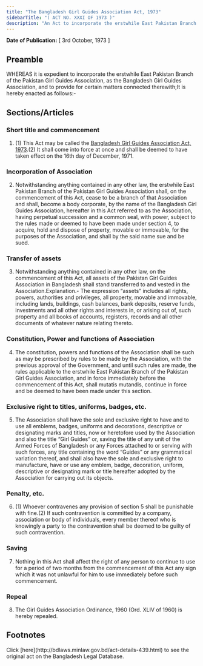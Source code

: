 ```yaml
---
title: "The Bangladesh Girl Guides Association Act, 1973"
sidebarTitle: "( ACT NO. XXXI OF 1973 )"
description: "An Act to incorporate the erstwhile East Pakistan Branch of the Pakistan Girl Guides Association, as the Bangladesh Girl Guides Association, and to provide for certain matters connected therewith."
---
```


**Date of Publication:** [ 3rd October, 1973 ]

## Preamble

WHEREAS it is expedient to incorporate the erstwhile East Pakistan Branch of the Pakistan Girl Guides Association, as the Bangladesh Girl Guides Association, and to provide for certain matters connected therewith;It is hereby enacted as follows:-

## Sections/Articles

### Short title and commencement

1. (1) This Act may be called the [Bangladesh Girl Guides Association Act, 1973](/act-439.html "Bangladesh Girl Guides Association Act, 1973").(2) It shall come into force at once and shall be deemed to have taken effect on the 16th day of December, 1971.

### Incorporation of Association

2. Notwithstanding anything contained in any other law, the erstwhile East Pakistan Branch of the Pakistan Girl Guides Association shall, on the commencement of this Act, cease to be a branch of that Association and shall, become a body corporate, by the name of the Bangladesh Girl Guides Association, hereafter in this Act referred to as the Association, having perpetual succession and a common seal, with power, subject to the rules made or deemed to have been made under section 4, to acquire, hold and dispose of property, movable or immovable, for the purposes of the Association, and shall by the said name sue and be sued.

### Transfer of assets

3. Notwithstanding anything contained in any other law, on the commencement of this Act, all assets of the Pakistan Girl Guides Association in Bangladesh shall stand transferred to and vested in the Association.Explanation.- The expression “assets” includes all rights, powers, authorities and privileges, all property, movable and immovable, including lands, buildings, cash balances, bank deposits, reserve funds, investments and all other rights and interests in, or arising out of, such property and all books of accounts, registers, records and all other documents of whatever nature relating thereto.

### Constitution, Power and functions of Association

4. The constitution, powers and functions of the Association shall be such as may be prescribed by rules to be made by the Association, with the previous approval of the Government, and until such rules are made, the rules applicable to the erstwhile East Pakistan Branch of the Pakistan Girl Guides Association, and in force immediately before the commencement of this Act, shall mutatis mutandis, continue in force and be deemed to have been made under this section.

### Exclusive right to titles, uniforms, badges, etc.

5. The Association shall have the sole and exclusive right to have and to use all emblems, badges, uniforms and decorations, descriptive or designating marks and titles, now or heretofore used by the Association and also the title “Girl Guides” or, saving the title of any unit of the Armed Forces of Bangladesh or any Forces attached to or serving with such forces, any title containing the word “Guides” or any grammatical variation thereof, and shall also have the sole and exclusive right to manufacture, have or use any emblem, badge, decoration, uniform, descriptive or designating mark or title hereafter adopted by the Association for carrying out its objects.

### Penalty, etc.

6. (1) Whoever contravenes any provision of section 5 shall be punishable with fine.(2) If such contravention is committed by a company, association or body of individuals, every member thereof who is knowingly a party to the contravention shall be deemed to be guilty of such contravention.

### Saving

7. Nothing in this Act shall affect the right of any person to continue to use for a period of two months from the commencement of this Act any sign which it was not unlawful for him to use immediately before such commencement.

### Repeal

8. The Girl Guides Association Ordinance, 1960 (Ord. XLIV of 1960) is hereby repealed.

## Footnotes

<Note>
  Click [here](http://bdlaws.minlaw.gov.bd/act-details-439.html) to see the original act on the Bangladesh Legal Database.
</Note>
